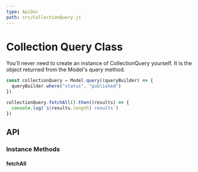 ```yaml
---
type: ApiDoc
path: src/CollectionQuery.js
---
```


# Collection Query Class

You'll never need to create an instance of CollectionQuery yourself. It is the object returned from the Model's query method.

```javascript
const collectionQuery = Model.query((queryBuilder) => {
  queryBuilder.where("status", "published")
})

collectionQuery.fetchAll().then((results) => {
  console.log(`${results.length} results`)
})
```

## API

### Instance Methods


#### fetchAll


